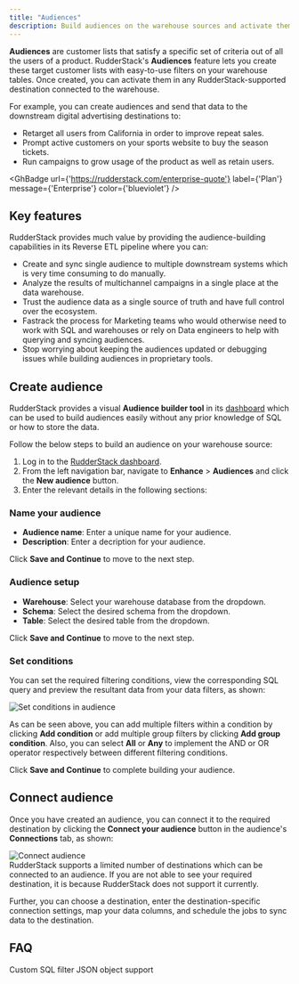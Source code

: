 ```yaml
---
title: "Audiences"
description: Build audiences on the warehouse sources and activate them in the downstream destinations
---
```


**Audiences** are customer lists that satisfy a specific set of criteria out of all the users of a product. RudderStack's **Audiences** feature lets you create these target customer lists with easy-to-use filters on your warehouse tables. Once created, you can activate them in any RudderStack-supported destination connected to the warehouse. 

For example, you can create audiences and send that data to the downstream digital advertising destinations to:

- Retarget all users from California in order to improve repeat sales.
- Prompt active customers on your sports website to buy the season tickets.
- Run campaigns to grow usage of the product as well as retain users.

<GhBadge
  url={'https://rudderstack.com/enterprise-quote'}
  label={'Plan'}
  message={'Enterprise'}
  color={'blueviolet'}
/>

## Key features

RudderStack provides much value by providing the audience-building capabilities in its Reverse ETL pipeline where you can: 
- Create and sync single audience to multiple downstream systems which is very time consuming to do manually.
- Analyze the results of multichannel campaigns in a single place at the data warehouse. 
- Trust the audience data as a single source of truth and have full control over the ecosystem.
- Fastrack the process for Marketing teams who would otherwise need to work with SQL and warehouses or rely on Data engineers to help with querying and syncing audiences.
- Stop worrying about keeping the audiences updated or debugging issues while building audiences in proprietary tools.

## Create audience

RudderStack provides a visual **Audience builder tool** in its [dashboard](https://app.rudderstack.com/audiences) which can be used to build audiences easily without any prior knowledge of SQL or how to store the data.

Follow the below steps to build an audience on your warehouse source:

1. Log in to the [RudderStack dashboard](https://app.rudderstack.com).
2. From the left navigation bar, navigate to **Enhance** > **Audiences** and click the **New audience** button.
3. Enter the relevant details in the following sections:

### Name your audience

- **Audience name**: Enter a unique name for your audience.
- **Description**: Enter a decription for your audience.

Click **Save and Continue** to move to the next step.

### Audience setup

- **Warehouse**: Select your warehouse database from the dropdown.
- **Schema**: Select the desired schema from the dropdown.
- **Table**: Select the desired table from the dropdown.

Click **Save and Continue** to move to the next step.

### Set conditions

You can set the required filtering conditions, view the corresponding SQL query and preview the resultant data from your data filters, as shown:

<img src="../../../../assets/warehouse-actions-sources/set-condition-audience.gif" alt="Set conditions in audience" />

As can be seen above, you can add multiple filters within a condition by clicking **Add condition** or add multiple group filters by clicking **Add group condition**. Also, you can select **All** or **Any** to implement the AND or OR operator respectively between different filtering conditions.

Click **Save and Continue** to complete building your audience.

## Connect audience

Once you have created an audience, you can connect it to the required destination by clicking the **Connect your audience** button in the audience's **Connections** tab, as shown:

<img src="../../../../assets/warehouse-actions-sources/connect-audience.png" alt="Connect audience" />

<div class="infoBlock">
RudderStack supports a limited number of destinations which can be connected to an audience. If you are not able to see your required destination, it is because RudderStack does not support it currently.
</div>

Further, you can choose a destination, enter the destination-specific connection settings, <Link to="/sources/reverse-etl/common-settings/importing-data-using-tables/">map your data columns</Link>, and <Link to="/sources/reverse-etl/common-settings/sync-schedule-settings/">schedule the jobs</Link> to sync data to the destination.

## FAQ

Custom SQL filter
JSON object support